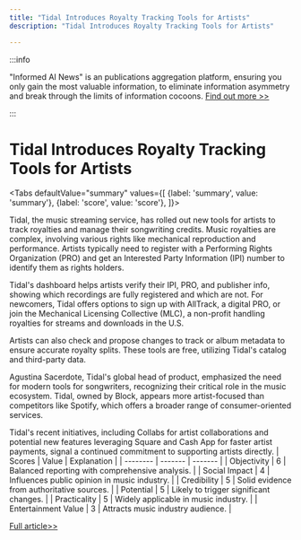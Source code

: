 ```yaml
---
title: "Tidal Introduces Royalty Tracking Tools for Artists"
description: "Tidal Introduces Royalty Tracking Tools for Artists"

---
```



:::info

"Informed AI News" is an publications aggregation platform, ensuring you only gain the most valuable information, to eliminate information asymmetry and break through the limits of information cocoons.  [Find out more >>](/)

:::

# Tidal Introduces Royalty Tracking Tools for Artists


<Tabs
	defaultValue="summary"
	values={[
	{label: 'summary', value: 'summary'},
	{label: 'score', value: 'score'},
]}>
<TabItem value="summary">


Tidal, the music streaming service, has rolled out new tools for artists to track royalties and manage their songwriting credits. Music royalties are complex, involving various rights like mechanical reproduction and performance. Artists typically need to register with a Performing Rights Organization (PRO) and get an Interested Party Information (IPI) number to identify them as rights holders.

Tidal's dashboard helps artists verify their IPI, PRO, and publisher info, showing which recordings are fully registered and which are not. For newcomers, Tidal offers options to sign up with AllTrack, a digital PRO, or join the Mechanical Licensing Collective (MLC), a non-profit handling royalties for streams and downloads in the U.S.

Artists can also check and propose changes to track or album metadata to ensure accurate royalty splits. These tools are free, utilizing Tidal's catalog and third-party data.

Agustina Sacerdote, Tidal's global head of product, emphasized the need for modern tools for songwriters, recognizing their critical role in the music ecosystem. Tidal, owned by Block, appears more artist-focused than competitors like Spotify, which offers a broader range of consumer-oriented services.

Tidal's recent initiatives, including Collabs for artist collaborations and potential new features leveraging Square and Cash App for faster artist payments, signal a continued commitment to supporting artists directly.
</TabItem>
<TabItem value="score">
	| Scores     | Value   | Explanation |
	| -------- | ------- | ------- |
	| Objectivity  | 6    | Balanced reporting with comprehensive analysis.    |
	| Social Impact | 4     | Influences public opinion in music industry.    |
	| Credibility    | 5    | Solid evidence from authoritative sources.    |
	| Potential    | 5    | Likely to trigger significant changes.    |
	| Practicality    | 5    | Widely applicable in music industry.    |
	| Entertainment Value    | 3    | Attracts music industry audience.    |
</TabItem>
</Tabs>

[Full article>>](https://techcrunch.com/2024/08/26/tidal-launches-royalty-tracking-features-for-songwriters-as-it-aims-to-be-more-than-a-streaming-platform/)
